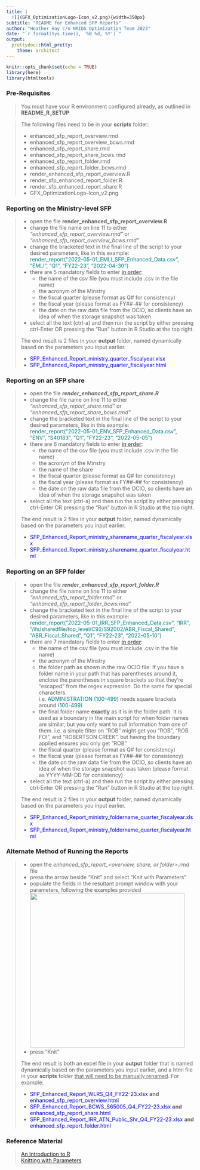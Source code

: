 ```yaml
---
title: |
  ![](GFX_OptimizationLogo-Icon_v2.png){width=350px}
subtitle: "README for Enhanced SFP Reports"
author: "Heather Hay c/o NRIDS Optimization Team 2023"
date: "`r format(Sys.time(), '%B %d, %Y')`"
output: 
  prettydoc::html_pretty:
    theme: architect
---
```


```r
knitr::opts_chunk$set(echo = TRUE)
library(here)
library(htmltools)
```

### Pre-Requisites

> You must have your R environment configured already, as outlined in **README_R_SETUP**

> The following files need to be in your **scripts** folder:
>
> -   enhanced_sfp_report_overview.rmd
> -   enhanced_sfp_report_overview_bcws.rmd
> -   enhanced_sfp_report_share.rmd
> -   enhanced_sfp_report_share_bcws.rmd
> -   enhanced_sfp_report_folder.rmd
> -   enhanced_sfp_report_folder_bcws.rmd
> -   render_enhanced_sfp_report_overview.R
> -   render_sfp_enhanced_report_folder.R
> -   render_sfp_enhanced_report_share.R
> -   GFX_OptimizationLogo-Icon_v2.png

### Reporting on the Ministry-level SFP
>
> -   open the file **render_enhanced_sfp_report_overview.R**
> -   change the file name on line 11 to either *"enhanced_sfp_report_overview.rmd"* or *"enhanced_sfp_report_overview_bcws.rmd"*
> -   change the bracketed text in the final line of the script to your desired parameters, like in this example: <br>
<span style="color: teal;">render_report("2022-05-01_EMLI_SFP_Enhanced_Data.csv", "EMLI", "Q1", "FY22-23", "2022-04-30")</span>
> -   there are 5 mandatory fields to enter <ins>**in order**</ins>:
>     -   the name of the csv file (you must include .csv in the file name)
>     -   the acronym of the Minstry
>     -   the fiscal quarter (please format as Q# for consistency)
>     -   the fiscal year (please format as FY##-## for consistency)
>     -   the date on the raw data file from the OCIO, so clients have an idea of when the storage snapshot was taken <br>
> -   select all the text (ctrl-a) and then run the script by either pressing ctrl-Enter OR pressing the "Run" button in R Studio at the top right.
>
> The end result is 2 files in your **output** folder, named dynamically based on the parameters you input earlier.
>
> -   [SFP_Enhanced_Report_ministry_quarter_fiscalyear.xlsx]{style="color:blue;"}
> -   [SFP_Enhanced_Report_ministry_quarter_fiscalyear.html]{style="color:blue;"}

### Reporting on an SFP share
>
> -   open the file ***render_enhanced_sfp_report_share.R***
> -   change the file name on line 11 to either *"enhanced_sfp_report_share.rmd"* or *"enhanced_sfp_report_share_bcws.rmd"*
> -   change the bracketed text in the final line of the script to your desired parameters, like in this example: <br>
<span style="color: teal;">render_report("2022-05-01_ENV_SFP_Enhanced_Data.csv", "ENV", "S40183", "Q1", "FY22-23", "2022-05-05")</span>
> -   there are 6 mandatory fields to enter <ins>**in order**</ins>:
>     -   the name of the csv file (you must include .csv in the file name)
>     -   the acronym of the Minstry
>     -   the name of the share
>     -   the fiscal quarter (please format as Q# for consistency)
>     -   the fiscal year (please format as FY##-## for consistency)
>     -   the date on the raw data file from the OCIO, so clients have an idea of when the storage snapshot was taken
> -   select all the text (ctrl-a) and then run the script by either pressing ctrl-Enter OR pressing the "Run" button in R Studio at the top right.
>
> The end result is 2 files in your **output** folder, named dynamically based on the parameters you input earlier.
>
> -   [SFP_Enhanced_Report_ministry_sharename_quarter_fiscalyear.xlsx]{style="color:blue;"}
> -   [SFP_Enhanced_Report_ministry_sharename_quarter_fiscalyear.html]{style="color:blue;"}

### Reporting on an SFP folder
>
> -   open the file ***render_enhanced_sfp_report_folder.R***
> -   change the file name on line 11 to either *"enhanced_sfp_report_folder.rmd"* or *"enhanced_sfp_report_folder_bcws.rmd"*
> -   change the bracketed text in the final line of the script to your desired parameters, like in this example: <br>
<span style="color: teal;">render_report("2022-05-01_IRR_SFP_Enhanced_Data.csv", "IRR",  "/ifs/sharedfile/top_level/C92/S92002/ABR_Fiscal_Shared", "ABR_Fiscal_Shared", "Q1", "FY22-23", "2022-05-10")</span>
> -   there are 7 mandatory fields to enter <ins>**in order**</ins>:
>     -   the name of the csv file (you must include .csv in the file name)
>     -   the acronym of the Minstry
>     -   the folder path as shown in the raw OCIO file. If you have a folder name in your path that has parentheses around it, enclose the parentheses in square brackets so that they're "escaped" from the regex expression. Do the same for special characters. \
>         i.e. [ADMINISTRATION (100-499)]{style="color:teal;"} needs square brackets around [(100-499)]{style="color:teal;"}
>     -   the final folder name **exactly** as it is in the folder path. It is used as a boundary in the main script for when folder names are similar, but you only want to pull information from one of them. i.e. a simple filter on "ROB" might get you "ROB", "ROB FOI", and "ROBERTSON CREEK", but having the boundary applied ensures you only get "ROB"
>     -   the fiscal quarter (please format as Q# for consistency)
>     -   the fiscal year (please format as FY##-## for consistency)
>     -   the date on the raw data file from the OCIO, so clients have an idea of when the storage snapshot was taken (please format as YYYY-MM-DD for consistency)
> -   select all the text (ctrl-a) and then run the script by either pressing ctrl-Enter OR pressing the "Run" button in R Studio at the top right.
>
> The end result is 2 files in your **output** folder, named dynamically based on the parameters you input earlier.
>
> -   [SFP_Enhanced_Report_ministry_foldername_quarter_fiscalyear.xlsx]{style="color:blue;"}
> -   [SFP_Enhanced_Report_ministry_foldername_quarter_fiscalyear.html]{style="color:blue;"}

### Alternate Method of Running the Reports
>
> -   open the *enhanced_sfp_report_<overview, share, or folder>.rmd* file 
> -   press the arrow beside "Knit" and select "Knit with Parameters"
> -   populate the fields in the resultant prompt window with your parameters, following the examples provided\
>     ![](KWP.jpg){width="414"}
> -   press "Knit"
>
> The end result is both an excel file in your **output** folder that is named dynamically based on the parameters you input earlier, and a html file in your **scripts** folder <ins>that will need to be manually renamed</ins>. For example:
>
> -   [SFP_Enhanced_Report_WLRS_Q4_FY22-23.xlsx]{style="color:blue;"} **and** [enhanced_sfp_report_overview.html]{style="color:blue;"} 
> -   [SFP_Enhanced_Report_BCWS_S65005_Q4_FY22-23.xlsx]{style="color:blue;"} **and** [enhanced_sfp_report_share.html]{style="color:blue;"}  
> -   [SFP_Enhanced_Report_IRR_ATN_Public_Shr_Q4_FY22-23.xlsx]{style="color:blue;"} **and** [enhanced_sfp_report_folder.html]{style="color:blue;"}

### Reference Material
>
>[An Introduction to R](https://intro2r.com/) <br>
>[Knitting with Parameters](https://bookdown.org/yihui/rmarkdown/params-knit.html)
>